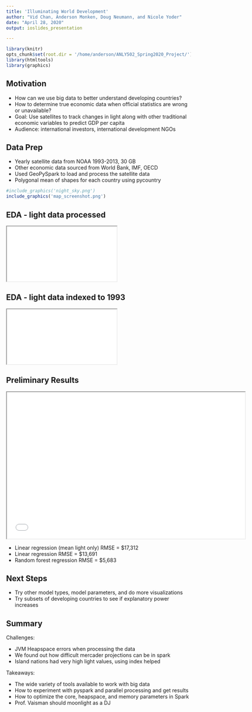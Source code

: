 ```yaml
---
title: 'Illuminating World Development'
author: "Vid Chan, Anderson Monken, Doug Neumann, and Nicole Yoder"
date: "April 28, 2020"
output: ioslides_presentation

---
```


```r
library(knitr)
opts_chunk$set(root.dir = '/home/anderson/ANLY502_Spring2020_Project/')
library(htmltools)
library(graphics)
```

## Motivation

* How can we use big data to better understand developing countries?
* How to determine true economic data when official statistics are wrong or unavailable?
* Goal: Use satellites to track changes in light along with other traditional economic variables to predict GDP per capita
* Audience: international investors, international development NGOs

<!--look to the night sky-->

## Data Prep

* Yearly satellite data from NOAA 1993-2013, 30 GB
* Other economic data sourced from World Bank, IMF, OECD
* Used GeoPySpark to load and process the satellite data
* Polygonal mean of shapes for each country using pycountry

```r
#include_graphics('night_sky.png')
include_graphics('map_screenshot.png')
```

## EDA - light data processed

<iframe src="light.html"></iframe>

## EDA - light data indexed to 1993

<iframe src="light_index.html"></iframe>

## Preliminary Results

<iframe src="light_gdp.html" style="height:400px;width:650px;"></iframe>

* Linear regression (mean light only) RMSE = $17,312
* Linear regression RMSE = $13,691
* Random forest regression RMSE = $5,683

## Next Steps

* Try other model types, model parameters, and do more visualizations
* Try subsets of developing countries to see if explanatory power increases

## Summary

Challenges:

* JVM Heapspace errors when processing the data
* We found out how difficult mercader projections can be in spark
* Island nations had very high light values, using index helped

Takeaways:

* The wide variety of tools available to work with big data
* How to experiment with pyspark and parallel processing and get results
* How to optimize the core, heapspace, and memory parameters in Spark
* Prof. Vaisman should moonlight as a DJ

<!-- using big data, Spark, Spark packages, geodata -->